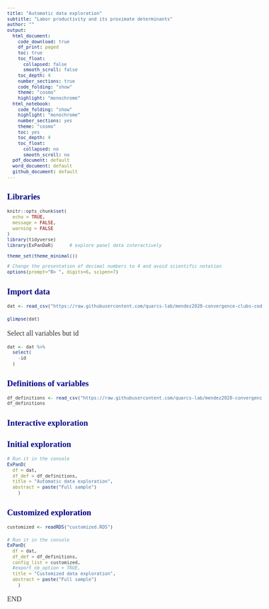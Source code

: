 ```yaml
---
title: "Automatic data exploration"
subtitle: "Labor productivity and its proximate determinants"
author: ""
output:
  html_document:
    code_download: true
    df_print: paged
    toc: true
    toc_float:
      collapsed: false
      smooth_scroll: false
    toc_depth: 4
    number_sections: true
    code_folding: "show"
    theme: "cosmo"
    highlight: "monochrome"
  html_notebook:
    code_folding: "show"
    highlight: "monochrome"
    number_sections: yes
    theme: "cosmo"
    toc: yes
    toc_depth: 4
    toc_float:
      collapsed: no
      smooth_scroll: no
  pdf_document: default
  word_document: default
  github_document: default
---
```


<style>
h1.title {font-size: 18pt; color: DarkBlue;} 
body, h1, h2, h3, h4 {font-family: "Palatino", serif;}
body {font-size: 12pt;}
/* Headers */
h1,h2,h3,h4,h5,h6{font-size: 14pt; color: #00008B;}
body {color: #333333;}
a, a:hover {color: #8B3A62;}
pre {font-size: 12px;}
</style>


# Libraries

```r
knitr::opts_chunk$set(
  echo = TRUE,
  message = FALSE,
  warning = FALSE
)
library(tidyverse)
library(ExPanDaR)      # explore panel data interactively  

theme_set(theme_minimal())

# Change the presentation of decimal numbers to 4 and avoid scientific notation
options(prompt="R> ", digits=6, scipen=7)
```


# Import data

```r
dat <- read_csv("https://raw.githubusercontent.com/quarcs-lab/mendez2020-convergence-clubs-code-data/master/assets/dat.csv")
```

```r
glimpse(dat)
```



Select all variables but id

```r
dat <- dat %>% 
  select(
    -id
  )
```


# Definitions of variables


```r
df_definitions <- read_csv("https://raw.githubusercontent.com/quarcs-lab/mendez2020-convergence-clubs-code-data/master/assets/dat-definitions.csv")
df_definitions 
```

# Interactive exploration

## Initial exploration

```r
# Run it in the console
ExPanD(
  df = dat,
  df_def = df_definitions,
  title = "Automatic data exploration",
  abstract = paste("Full sample")
    )
```



## Customized exploration

```r
customized <- readRDS("customized.RDS")
```






```r
# Run it in the console
ExPanD(
  df = dat,
  df_def = df_definitions,
  config_list = customized,
  #export_nb_option = TRUE,
  title = "Customized data exploration",
  abstract = paste("Full sample")
    )
```




END





